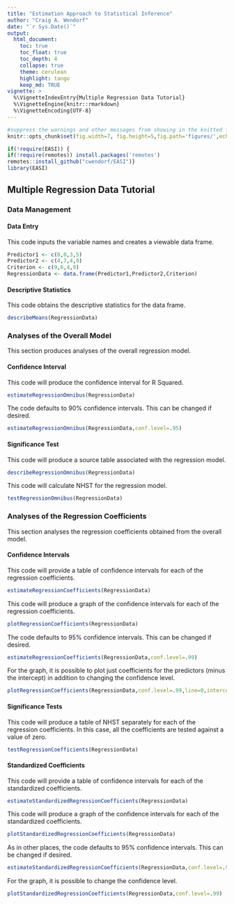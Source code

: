 ```yaml
---
title: "Estimation Approach to Statistical Inference"
author: "Craig A. Wendorf"
date: "`r Sys.Date()`"
output:
  html_document:
    toc: true
    toc_float: true
    toc_depth: 4
    collapse: true
    theme: cerulean
    highlight: tango
    keep_md: TRUE
vignette: >
  %\VignetteIndexEntry{Multiple Regression Data Tutorial}
  %\VignetteEngine{knitr::rmarkdown}
  %\VignetteEncoding{UTF-8}
---
```


```r
#suppress the warnings and other messages from showing in the knitted file.
knitr::opts_chunk$set(fig.width=7, fig.height=5,fig.path='figures/',echo=TRUE,warning=FALSE,message=FALSE)
```

```r
if(!require(EASI)) {
if(!require(remotes)) install.packages('remotes')
remotes::install_github("cwendorf/EASI")}
library(EASI)
```

## Multiple Regression Data Tutorial

### Data Management

#### Data Entry

This code inputs the variable names and creates a viewable data frame.
```r
Predictor1 <- c(0,0,3,5)
Predictor2 <- c(4,7,4,9)
Criterion <- c(9,6,4,9)
RegressionData <- data.frame(Predictor1,Predictor2,Criterion)
```

#### Descriptive Statistics

This code obtains the descriptive statistics for the data frame.
```r
describeMeans(RegressionData)
```

### Analyses of the Overall Model

This section produces analyses of the overall regression model.

#### Confidence Interval

This code will produce the confidence interval for R Squared.
```r
estimateRegressionOmnibus(RegressionData)
```

The code defaults to 90% confidence intervals. This can be changed if desired.
```r
estimateRegressionOmnibus(RegressionData,conf.level=.95)
```

#### Significance Test

This code will produce a source table associated with the regression model.
```r
describeRegressionOmnibus(RegressionData)
```

This code will calculate NHST for the regression model.
```r
testRegressionOmnibus(RegressionData)
```

### Analyses of the Regression Coefficients

This section analyses the regression coefficients obtained from the overall model.

#### Confidence Intervals 

This code will provide a table of confidence intervals for each of the regression coefficients.
```r
estimateRegressionCoefficients(RegressionData)
```

This code will produce a graph of the confidence intervals for each of the regression coefficients.
```r
plotRegressionCoefficients(RegressionData)
```

The code defaults to 95% confidence intervals. This can be changed if desired.
```r
estimateRegressionCoefficients(RegressionData,conf.level=.99)
```

For the graph, it is possible to plot just coefficients for the predictors (minus the intercept) in addition to changing the confidence level.
```r
plotRegressionCoefficients(RegressionData,conf.level=.99,line=0,intercept=FALSE)
```

#### Significance Tests

This code will produce a table of NHST separately for each of the regression coefficients. In this case, all the coefficients are tested against a value of zero.
```r
testRegressionCoefficients(RegressionData)
```

#### Standardized Coefficients

This code will provide a table of confidence intervals for each of the standardized coefficients.
```r
estimateStandardizedRegressionCoefficients(RegressionData)
```

This code will produce a graph of the confidence intervals for each of the standardized coefficients.
```r
plotStandardizedRegressionCoefficients(RegressionData)
```

As in other places, the code defaults to 95% confidence intervals. This can be changed if desired.
```r
estimateStandardizedRegressionCoefficients(RegressionData,conf.level=.99)
```

For the graph, it is possible to change the confidence level.
```r
plotStandardizedRegressionCoefficients(RegressionData,conf.level=.99)
```
